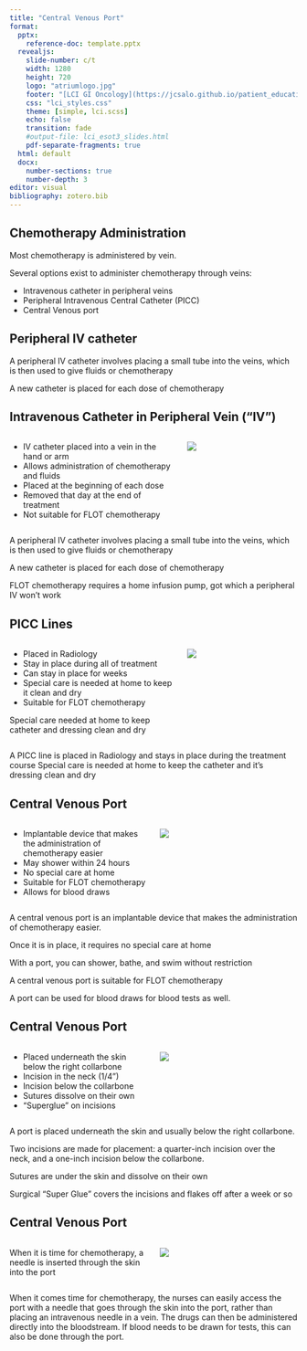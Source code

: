 ```yaml
---
title: "Central Venous Port"
format: 
  pptx: 
    reference-doc: template.pptx
  revealjs:
    slide-number: c/t
    width: 1280
    height: 720
    logo: "atriumlogo.jpg"
    footer: "[LCI GI Oncology](https://jcsalo.github.io/patient_education/LCI.html)"
    css: "lci_styles.css"
    theme: [simple, lci.scss]
    echo: false
    transition: fade
    #output-file: lci_esot3_slides.html
    pdf-separate-fragments: true
  html: default
  docx:
    number-sections: true
    number-depth: 3
editor: visual
bibliography: zotero.bib
---
```


## Chemotherapy Administration

Most chemotherapy is administered by vein. 

Several options exist to administer chemotherapy through veins:

- Intravenous catheter in peripheral veins
- Peripheral Intravenous Central Catheter (PICC)
- Central Venous port

## Peripheral IV catheter

A peripheral IV catheter involves placing a small tube into the veins, which is then used to give fluids or chemotherapy

A new catheter is placed for each dose of chemotherapy

## Intravenous Catheter in Peripheral Vein ("IV")

:::::: columns
::: {.column width="60%"}

- IV catheter placed into a vein in the hand or arm
- Allows administration of chemotherapy and fluids
- Placed at the beginning of each dose
- Removed that day at the end of treatment
- Not suitable for FLOT chemotherapy


:::

:::: {.column width="40%"}
::: {.content-visible unless-format="docx"}
![](https://deidt7p41jzcy.cloudfront.net/peripheral-venous-catheter-427167-7_960_720-pixabay.jpg)
:::
::::
::::::



::: {.content-hidden unless-format="docx"}
A peripheral IV catheter involves placing a small tube into the veins, which is then used to give fluids or chemotherapy

A new catheter is placed for each dose of chemotherapy

FLOT chemotherapy requires a home infusion pump, got which a peripheral IV won't work
:::







## PICC Lines

:::::: columns
::: {.column width="60%"}
- Placed in Radiology
- Stay in place during all of treatment
- Can stay in place for weeks
- Special care is needed at home to keep it clean and dry
- Suitable for FLOT chemotherapy

Special care needed at home to keep catheter and dressing clean and dry

:::

:::: {.column width="40%"}
::: {.content-visible unless-format="docx"}
![](https://deidt7p41jzcy.cloudfront.net/comm_picc.jpeg)
:::
::::
::::::


::: {.content-hidden unless-format="docx"}
A PICC line is placed in Radiology and stays in place during the treatment course
Special care is needed at home to keep the catheter and it's dressing clean and dry
:::



## Central Venous Port

:::::: columns
::: {.column width="50%"}
- Implantable device that makes the administration of chemotherapy easier
- May shower within 24 hours
- No special care at home
- Suitable for FLOT chemotherapy
- Allows for blood draws
:::

:::: {.column width="50%"}
::: {.content-visible unless-format="docx"}
![](https://deidt7p41jzcy.cloudfront.net/cv_port.png)
:::
::::
::::::


::: {.content-hidden unless-format="docx"}
A central venous port is an implantable device that makes the administration of chemotherapy easier.

Once it is in place, it requires no special care at home

With a port, you can shower, bathe, and swim without restriction

A central venous port is suitable for FLOT chemotherapy

A port can be used for blood draws for blood tests as well. 
:::





## Central Venous Port

:::::: columns
::: {.column width="50%"}
- Placed underneath the skin below the right collarbone
- Incision in the neck (1/4")
- Incision below the collarbone
- Sutures dissolve on their own
- "Superglue" on incisions
:::

:::: {.column width="50%"}
::: {.content-visible unless-format="docx"}
![](https://deidt7p41jzcy.cloudfront.net/cv_port_1700.png)
:::
::::
::::::



::: {.content-hidden unless-format="docx"}
A port is placed underneath the skin and usually below the right collarbone.

Two incisions are made for placement: a quarter-inch incision over the neck,
and a one-inch incision below the collarbone.

Sutures are under the skin and dissolve on their own

Surgical "Super Glue" covers the incisions and flakes off after a week or so
:::



## Central Venous Port

:::::: columns
::: {.column width="50%"}
When it is time for chemotherapy, a needle is inserted through the skin into the port

:::

:::: {.column width="50%"}
::: {.content-visible unless-format="docx"}
![](https://deidt7p41jzcy.cloudfront.net/cv_port_detail_1700.png)
:::
::::
::::::

::: {.content-hidden unless-format="docx"}
When it comes time for chemotherapy, the nurses can easily access the port with a needle that goes through the skin into the port, rather than placing an intravenous needle in a vein. The drugs can then be administered directly into the bloodstream. If blood needs to be drawn for tests, this can also be done through the port.

:::



